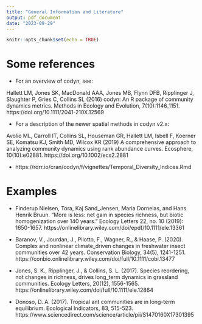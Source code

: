 ```yaml
---
title: "General Information and Literature"
output: pdf_document
date: "2023-09-29"
---
```


```r
knitr::opts_chunk$set(echo = TRUE)
```


# **Some references**

- For an overview of codyn, see:
  
Hallett LM, Jones SK, MacDonald AAA, Jones MB, Flynn DFB, Ripplinger J, 
Slaughter P, Gries C, Collins SL (2016) codyn: An R package of community 
dynamics metrics. Methods in Ecology and Evolution, 7(10):1146_1151. 
https://doi.org/10.1111/2041-210X.12569


- For a description of the newer spatial methods in codyn v2.x:
  
Avolio ML, Carroll IT, Collins SL, Houseman GR, Hallett LM, Isbell F, 
Koerner SE, Komatsu KJ, Smith MD, Wilcox KR (2019) A comprehensive 
approach to analyzing community dynamics using rank abundance curves. 
Ecosphere, 10(10):e02881. https://doi.org/10.1002/ecs2.2881


- https://rdrr.io/cran/codyn/f/vignettes/Temporal_Diversity_Indices.Rmd


# **Examples**

- Finderup Nielsen, Tora, Kaj Sand_Jensen, Maria Dornelas, and Hans Henrik Bruun. 
"More is less: net gain in species richness, but biotic homogenization over 140 
years." Ecology Letters 22, no. 10 (2019): 1650-1657.
https://onlinelibrary.wiley.com/doi/epdf/10.1111/ele.13361


- Baranov, V., Jourdan, J., Pilotto, F., Wagner, R., & Haase, P. (2020). 
Complex and nonlinear climate_driven changes in freshwater insect communities 
over 42 years. Conservation Biology, 34(5), 1241-1251.
https://conbio.onlinelibrary.wiley.com/doi/full/10.1111/cobi.13477


- Jones, S. K., Ripplinger, J., & Collins, S. L. (2017). Species reordering, 
not changes in richness, drives long_term dynamics in grassland communities.
Ecology Letters, 20(12), 1556-1565.
https://onlinelibrary.wiley.com/doi/full/10.1111/ele.12864


- Donoso, D. A. (2017). Tropical ant communities are in long-term equilibrium. 
Ecological Indicators, 83, 515-523.
https://www.sciencedirect.com/science/article/pii/S1470160X17301395


